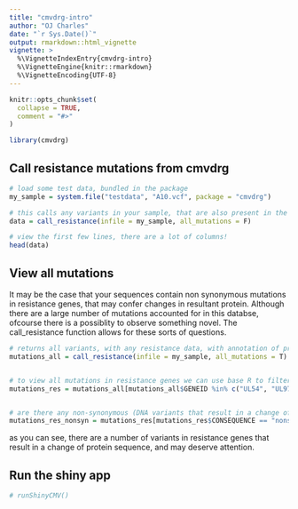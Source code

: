 ```yaml
---
title: "cmvdrg-intro"
author: "OJ Charles"
date: "`r Sys.Date()`"
output: rmarkdown::html_vignette
vignette: >
  %\VignetteIndexEntry{cmvdrg-intro}
  %\VignetteEngine{knitr::rmarkdown}
  %\VignetteEncoding{UTF-8}
---
```


```r
knitr::opts_chunk$set(
  collapse = TRUE,
  comment = "#>"
)
```


```r
library(cmvdrg)
```


## Call resistance mutations from cmvdrg
```r
# load some test data, bundled in the package
my_sample = system.file("testdata", "A10.vcf", package = "cmvdrg")

# this calls any variants in your sample, that are also present in the cmvdrg database.
data = call_resistance(infile = my_sample, all_mutations = F)

# view the first few lines, there are a lot of columns!
head(data)

```


## View all mutations

It may be the case that your sequences contain non synonymous mutations in resistance genes, that may confer changes in resultant protein. Although there are a large number of mutations accounted for in this databse, ofcourse there is a possiblity to observe something novel. The call_resistance function allows for these sorts of questions.
```r

# returns all variants, with any resistance data, with annotation of protein coded for & if it coded for a change in protein sequence.
mutations_all = call_resistance(infile = my_sample, all_mutations = T)


# to view all mutations in resistance genes we can use base R to filter.
mutations_res = mutations_all[mutations_all$GENEID %in% c("UL54", "UL97", "UL27", "UL51", "UL56", "UL89"),]


# are there any non-synonymous (DNA variants that result in a change of amino acid) variants in resistance genes.
mutations_res_nonsyn = mutations_res[mutations_res$CONSEQUENCE == "nonsynonymous",]

```

as you can see, there are a number of variants in resistance genes that result in a change of protein sequence, and may deserve attention.



## Run the shiny app
```R
# runShinyCMV()

```